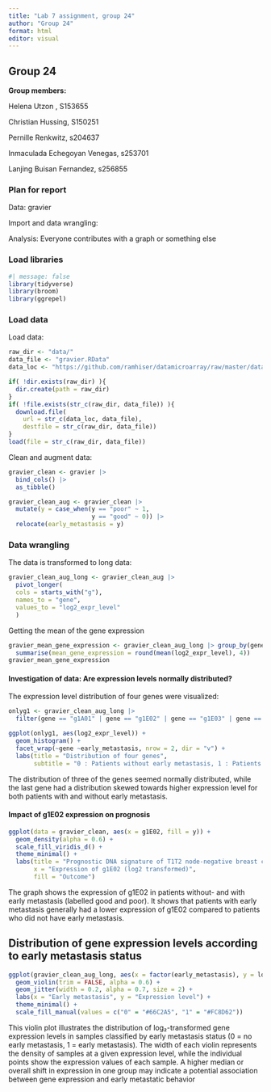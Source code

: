 ```yaml
---
title: "Lab 7 assignment, group 24"
author: "Group 24"
format: html
editor: visual
---
```


## Group 24

**Group members:**

Helena Utzon , S153655

Christian Hussing, S150251

Pernille Renkwitz, s204637

Inmaculada Echegoyan Venegas, s253701

Lanjing Buisan Fernandez, s256855

### Plan for report

Data: gravier

Import and data wrangling:

Analysis: Everyone contributes with a graph or something else

### Load libraries

```r
#| message: false  
library(tidyverse) 
library(broom) 
library(ggrepel)
```

### Load data

Load data:

```r
raw_dir <- "data/"
data_file <- "gravier.RData"
data_loc <- "https://github.com/ramhiser/datamicroarray/raw/master/data/"

if( !dir.exists(raw_dir) ){
  dir.create(path = raw_dir)
}
if( !file.exists(str_c(raw_dir, data_file)) ){
  download.file(
    url = str_c(data_loc, data_file),
    destfile = str_c(raw_dir, data_file))
}
load(file = str_c(raw_dir, data_file))
```

Clean and augment data:

```r
gravier_clean <- gravier |>
  bind_cols() |>
  as_tibble()

gravier_clean_aug <- gravier_clean |>
  mutate(y = case_when(y == "poor" ~ 1,
                       y == "good" ~ 0)) |> 
  relocate(early_metastasis = y)
```

### Data wrangling

The data is transformed to long data:

```r
gravier_clean_aug_long <- gravier_clean_aug |> 
  pivot_longer(
  cols = starts_with("g"),
  names_to = "gene",
  values_to = "log2_expr_level"
  )
```

Getting the mean of the gene expression

```r
gravier_mean_gene_expression <- gravier_clean_aug_long |> group_by(gene, early_metastasis) |>
  summarise(mean_gene_expression = round(mean(log2_expr_level), 4))
gravier_mean_gene_expression
```

#### Investigation of data: Are expression levels normally distributed?

The expression level distribution of four genes were visualized:

```r
onlyg1 <- gravier_clean_aug_long |>
  filter(gene == "g1A01" | gene == "g1E02" | gene == "g1E03" | gene == "g1E04")

ggplot(onlyg1, aes(log2_expr_level)) +
  geom_histogram() +
  facet_wrap(~gene ~early_metastasis, nrow = 2, dir = "v") +
  labs(title = "Distribution of four genes", 
       subtitle = "0 : Patients without early metastasis, 1 : Patients with early metastasis")
```

The distribution of three of the genes seemed normally distributed, while the last gene had a distribution skewed towards higher expression level for both patients with and without early metastasis.

#### Impact of g1E02 expression on prognosis

```r
ggplot(data = gravier_clean, aes(x = g1E02, fill = y)) +
  geom_density(alpha = 0.6) +
  scale_fill_viridis_d() +
  theme_minimal() +
  labs(title = "Prognostic DNA signature of T1T2 node-negative breast cancer patients",
       x = "Expression of g1E02 (log2 transformed)", 
       fill = "Outcome")


```

The graph shows the expression of g1E02 in patients without- and with early metastasis (labelled good and poor). It shows that patients with early metastasis generally had a lower expression of g1E02 compared to patients who did not have early metastasis.

## Distribution of gene expression levels according to early metastasis status

```r

ggplot(gravier_clean_aug_long, aes(x = factor(early_metastasis), y = log2_expr_level, fill = factor(early_metastasis))) +
  geom_violin(trim = FALSE, alpha = 0.6) +
  geom_jitter(width = 0.2, alpha = 0.7, size = 2) +
  labs(x = "Early metastasis", y = "Expression level") +
  theme_minimal() +
  scale_fill_manual(values = c("0" = "#66C2A5", "1" = "#FC8D62"))

```

This violin plot illustrates the distribution of log₂-transformed gene expression levels in samples classified by early metastasis status (0 = no early metastasis, 1 = early metastasis). The width of each violin represents the density of samples at a given expression level, while the individual points show the expression values of each sample. A higher median or overall shift in expression in one group may indicate a potential association between gene expression and early metastatic behavior
